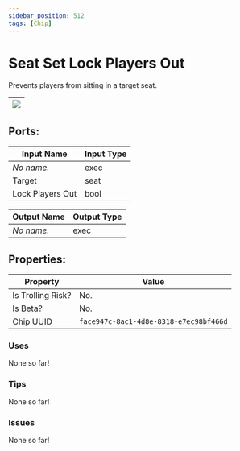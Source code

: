 ```yaml
---
sidebar_position: 512
tags: [Chip]
---
```


# Seat Set Lock Players Out


Prevents players from sitting in a target seat.

| ![](https://images-ext-2.discordapp.net/external/MPmIaQzlEPmgGWlgi-WxBBXt0Bjv_zWPkg1y1f_sy3s/https/www.recroomcircuits.com/image/circuit/absolute-value?width=206&height=108) |
|-----|

## Ports:

| Input Name | Input Type |
|-----------|-----------|
| *No name.* | exec |
| Target | seat |
| Lock Players Out | bool |

| Output Name | Output Type |
|-----------|-----------|
| *No name.* | exec |

## Properties:

| Property  | Value |
|-------------------|-----------|
| Is Trolling Risk? | No. |
| Is Beta? | No. |
| Chip UUID | `face947c-8ac1-4d8e-8318-e7ec98bf466d` |

### Uses

None so far!

### Tips

None so far!

### Issues

None so far!